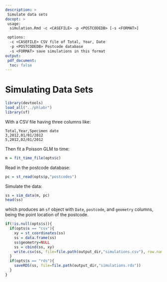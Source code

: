 ```yaml
---
description: >
 Simulate data sets
docopt: >
 usage: 
  simulation.Rmd -c <CASEFILE> -p <POSTCODEDB> [-s <FORMAT>]

 options:
  -c <CASEFILE> CSV file of Total, Year, Date
  -p <POSTCODEDB> Postcode database
  -s <FORMAT> save simulations in this format
output:
 pdf_document:
  toc: false
---
```



# Simulating Data Sets

```r
library(devtools)
load_all("../phlabr")
library(sf)
```

With a CSV file having three columns like:

```
Total,Year,Specimen date
3,2012,01/01/2012
5,2012,02/01/2012
```

Then fit a Poisson GLM to time:

```r
m = fit_time_file(opts$c)
```

Read in the postcode database:

```r
pc = st_read(opts$p,"postcodes")
```

Simulate the data:

```r
ss = sim_data(m, pc)
head(ss)
```

which produces an `sf` object with `Date`, `postcode`, and `geometry`
columns, being the point location of the postcode.

```r
if(!is.null(opts$s)){
  if(opts$s == "csv"){
    xy = st_coordinates(ss)
    ss = data.frame(ss)
    ss$geometry=NULL
    ss = cbind(ss, xy)
    write.csv(ss, file=file.path(output_dir,"simulations.csv"), row.names=FALSE)
  }
  if(opts$s == "rds"){
    saveRDS(ss, file=file.path(output_dir,"simulations.rds"))
  }
}
```